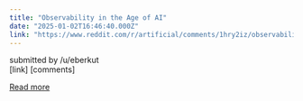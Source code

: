 ```yaml
---
title: "Observability in the Age of AI"
date: "2025-01-02T16:46:40.000Z"
link: "https://www.reddit.com/r/artificial/comments/1hry2iz/observability_in_the_age_of_ai/"
---
```


submitted by    /u/eberkut  
 [link]   [comments]

[Read more](https://www.reddit.com/r/artificial/comments/1hry2iz/observability_in_the_age_of_ai/)
